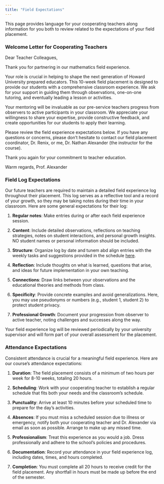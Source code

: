 ```yaml
---
title: "Field Expectations"
---
```


This page provides language for your cooperating teachers along information for you both to review related to the expectations of your field placement.

### Welcome Letter for Cooperating Teachers

Dear Teacher Colleagues,

Thank you for partnering in our mathematics field experience.

Your role is crucial in helping to shape the next generation of Howard University prepared educators. This 10-week field placement is designed to provide our students with a comprehensive classroom experience. We ask for your support in guiding them through observations, one-on-one tutoring, and eventually leading a lesson or activities.

Your mentoring will be invaluable as our pre-service teachers progress from observers to active participants in your classroom. We appreciate your willingness to share your expertise, provide constructive feedback, and create opportunities for our students to apply their learning.

Please review the field experience expectations below. If you have any questions or concerns, please don't hesitate to contact our field placement coordinator, Dr. Renix, or me, Dr. Nathan Alexander (the instructor for the course). 

Thank you again for your commitment to teacher education.

Warm regards,
Prof. Alexander

### Field Log Expectations

Our future teachers are required to maintain a detailed field experience log throughout their placement. This log serves as a reflective tool and a record of your growth, so they may be taking notes during their time in your classroom. Here are some general expectations for their log:

1. **Regular notes**: Make entries during or after each field experience session.

2. **Content**: Include detailed observations, reflections on teaching strategies, notes on student interactions, and personal growth insights. NO student names or personal information should be included.

3. **Structure**: Organize log by date and tunem abd align entries with the weekly tasks and suggestions provided in the schedule [here](field/weekly.qmd).

4. **Reflection**: Include thoughts on what is learned, questions that arise, and ideas for future implementation in your own teaching.

5. **Connections**: Draw links between your observations and the educational theories and methods from class.

6. **Specificity**: Provide concrete examples and avoid generalizations. Here, you may use pseudonyms or numbers (e.g., student 1, student 2) to protect student privacy.

7. **Professional Growth**: Document your progression from observer to active teacher, noting challenges and successes along the way.

Your field experience log will be reviewed periodically by your university supervisor and will form part of your overall assessment for the placement.

### Attendance Expectations

Consistent attendance is crucial for a meaningful field experience. Here are our course's attendance expectations:

1. **Duration**: The field placement consists of a minimum of two hours per week for 8-10 weeks, totaling 20 hours.

2. **Scheduling**: Work with your cooperating teacher to establish a regular schedule that fits both your needs and the classroom's schedule.

3. **Punctuality**: Arrive at least 10 minutes before your scheduled time to prepare for the day's activities.

4. **Absences**: If you must miss a scheduled session due to illness or emergency, notify both your cooperating teacher and Dr. Alexander via email as soon as possible. Arrange to make up any missed time.

5. **Professionalism**: Treat this experience as you would a job. Dress professionally and adhere to the school's policies and procedures.

6. **Documentation**: Record your attendance in your field experience log, including dates, times, and hours completed.

7. **Completion**: You must complete all 20 hours to receive credit for the field placement. Any shortfall in hours must be made up before the end of the semester.
